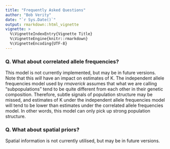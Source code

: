 ```yaml
---
title: "Frequently Asked Questions"
author: "Bob Verity"
date: "`r Sys.Date()`"
output: rmarkdown::html_vignette
vignette: >
  %\VignetteIndexEntry{Vignette Title}
  %\VignetteEngine{knitr::rmarkdown}
  %\VignetteEncoding{UTF-8}
---
```


### Q. What about correlated allele frequencies?

This model is not currently implemented, but may be in future versions. Note that this *will* have an impact on estimates of K. The independent allele frequencies model used by *rmaverick* assumes that what we are calling "subpopulations" tend to be quite different from each other in their genetic composition. Therefore, subtle signals of population structure may be missed, and estimates of K under the independent allele frequencies model will tend to be lower than estimates under the correlated allele frequencies model. In other words, this model can only pick up strong population structure.

### Q. What about spatial priors?

Spatial information is not currently utilised, but may be in future versions.




